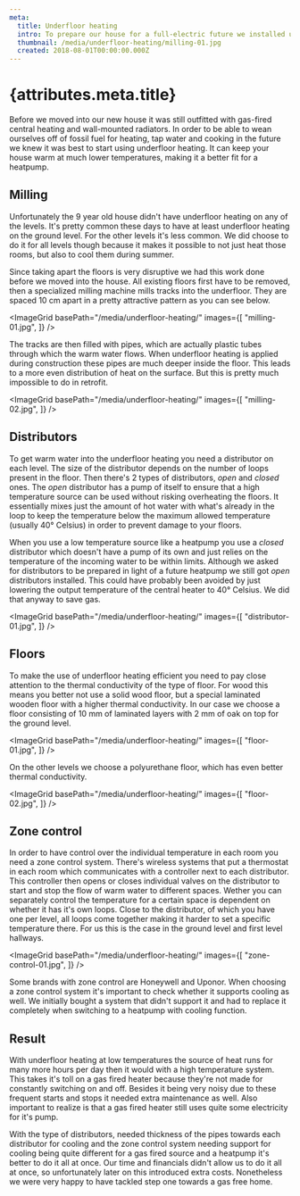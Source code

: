 ```yaml
---
meta:
  title: Underfloor heating
  intro: To prepare our house for a full-electric future we installed underfloor heating on all levels.
  thumbnail: /media/underfloor-heating/milling-01.jpg
  created: 2018-08-01T00:00:00.000Z
---
```



# {attributes.meta.title}

Before we moved into our new house it was still outfitted with gas-fired central heating and wall-mounted radiators. In order to be able to wean ourselves off of fossil fuel for heating, tap water and cooking in the future we knew it was best to start using underfloor heating. It can keep your house warm at much lower temperatures, making it a better fit for a heatpump.

## Milling

Unfortunately the 9 year old house didn't have underfloor heating on any of the levels. It's pretty common these days to have at least underfloor heating on the ground level. For the other levels it's less common. We did choose to do it for all levels though because it makes it possible to not just heat those rooms, but also to cool them during summer.

Since taking apart the floors is very disruptive we had this work done before we moved into the house. All existing floors first have to be removed, then a specialized milling machine mills tracks into the underfloor. They are spaced 10 cm apart in a pretty attractive pattern as you can see below.

<ImageGrid basePath="/media/underfloor-heating/" images={[
  "milling-01.jpg",
]} />

The tracks are then filled with pipes, which are actually plastic tubes through which the warm water flows. When underfloor heating is applied during construction these pipes are much deeper inside the floor. This leads to a more even distribution of heat on the surface. But this is pretty much impossible to do in retrofit.

<ImageGrid basePath="/media/underfloor-heating/" images={[
  "milling-02.jpg",
]} />

## Distributors

To get warm water into the underfloor heating you need a distributor on each level. The size of the distributor depends on the number of loops present in the floor. Then there's 2 types of distributors, _open_ and _closed_ ones. The _open_ distributor has a pump of itself to ensure that a high temperature source can be used without risking overheating the floors. It essentially mixes just the amount of hot water with what's already in the loop to keep the temperature below the maximum allowed temperature (usually 40° Celsius) in order to prevent damage to your floors.

When you use a low temperature source like a heatpump you use a _closed_ distributor which doesn't have a pump of its own and just relies on the temperature of the incoming water to be within limits. Although we asked for distributors to be prepared in light of a future heatpump we still got _open_ distributors installed. This could have probably been avoided by just lowering the output temperature of the central heater to 40° Celsius. We did that anyway to save gas.

<ImageGrid basePath="/media/underfloor-heating/" images={[
  "distributor-01.jpg",
]} />

## Floors

To make the use of underfloor heating efficient you need to pay close attention to the thermal conductivity of the type of floor. For wood this means you better not use a solid wood floor, but a special laminated wooden floor with a higher thermal conductivity. In our case we choose a floor consisting of 10 mm of laminated layers with 2 mm of oak on top for the ground level.

<ImageGrid basePath="/media/underfloor-heating/" images={[
  "floor-01.jpg",
]} />

On the other levels we choose a polyurethane floor, which has even better thermal conductivity.

<ImageGrid basePath="/media/underfloor-heating/" images={[
  "floor-02.jpg",
]} />

## Zone control

In order to have control over the individual temperature in each room you need a zone control system. There's wireless systems that put a thermostat in each room which communicates with a controller next to each distributor. This controller then opens or closes individual valves on the distributor to start and stop the flow of warm water to different spaces. Wether you can separately control the temperature for a certain space is dependent on whether it has it's own loops. Close to the distributor, of which you have one per level, all loops come together making it harder to set a specific temperature there. For us this is the case in the ground level and first level hallways.

<ImageGrid basePath="/media/underfloor-heating/" images={[
  "zone-control-01.jpg",
]} />

Some brands with zone control are Honeywell and Uponor. When choosing a zone control system it's important to check whether it supports cooling as well. We initially bought a system that didn't support it and had to replace it completely when switching to a heatpump with cooling function.

## Result

With underfloor heating at low temperatures the source of heat runs for many more hours per day then it would with a high temperature system. This takes it's toll on a gas fired heater because they're not made for constantly switching on and off. Besides it being very noisy due to these frequent starts and stops it needed extra maintenance as well. Also important to realize is that a gas fired heater still uses quite some electricity for it's pump.

With the type of distributors, needed thickness of the pipes towards each distributor for cooling and the zone control system needing support for cooling being quite different for a gas fired source and a heatpump it's better to do it all at once. Our time and financials didn't allow us to do it all at once, so unfortunately later on this introduced extra costs. Nonetheless we were very happy to have tackled step one towards a gas free home.